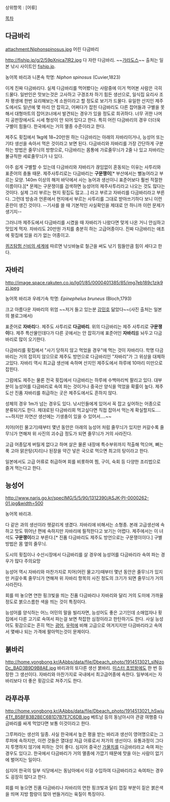 상위항목 : [어류]

[[목차]]

== 다금바리 ==
attachment:Niphonspinosus.jpg
어린 다금바리

http://fiship.jp/g/2/59pXnjca7lR2.jpg
다 자란 다금바리. ~~[[갸라도스]]~~ 출처는 일본 낚시 사이트인 [http://fiship.jp/ fiship.jp]. 

농어목 바리과 니폰속
학명: ''Niphon spinosus'' (Cuvier,1823)

이게 진짜 다금바리다. 실제 다금바리를 먹어봤다는 사람중에 이거 먹어본 사람은 극히 드물다. 일반인은 맛보는것은 고사하고 구경조차 하기 힘든 생선으로, 일식집 요리사 조차 평생에 한번 요리해보는게 소원이라고 할 정도로 보기가 드물다. 유일한 산지인 제주도에서도 일년에 몇 마리 안 잡히고, 어쩌다가 잡힌 다금바리도 다른 잡어들과 구별을 못 해서 대형마트의 잡어코너에서 발견되는 경우가 있을 정도로 희귀하다. 너무 귀한 나머지 공판장에서도 시세 형성이 안 되어 있다고 한다. 특히 어린 다금바리의 경우 더더욱 구별이 힘들다. 한국에서는 거의 멸종 수준이라고 한다.

제주도 횟집에서 1kg에 18~20만원 하는 다금바리는 아래의 자바리이거나, 능성어 또는 기타 생선을 속아서 먹은 것이라고 보면 된다. 다금바리와 자바리를 가장 간단하게 구분하는 방법은 줄무늬의 방향으로, 다금바리는 몸통에 가로줄무늬가 2줄 나 있고 자바리는 불규칙한 세로줄무늬가 나 있다. 

아주 쉽게 구별할 수 있는데 다금바리와 자바리가 끊임없이 혼동되는 이유는 사투리와 표준어의 충돌 때문. 제주사투리로는 다금바리는 '''구문쟁이'''[* 부산에서는 뻘농어라고 부르는 모양. 140m 이상의 해저 바닥에서 사는 농어과 생선이니 표준어보다 훨씬 적절한 이름이다.][* 문제는 구문쟁이를 검색하면 능성어의 제주사투리라고 나오는 것도 많다는 것이다. 실제 그리 부르는 현지 횟집도 많고...] 라고 부르고 자바리를 다금바리라고 부른다. 그런데 방송과 언론에서 현지에서 부르는 사투리를 그대로 받아쓰기하다 보니 이런 혼란이 생긴 것이다. --기사를 쓸 때 기본적인 사실확인을 제대로 안 하니까 이런 문제가 생기지-- 

그러니까 제주도에서 다금바리를 시켰을 때 자바리가 나왔다면 맞게 나온 거니 안심하고 맛있게 먹자. 자바리도 20만원 가치를 충분히 하는 고급어종이다. 진짜 다금바리는 애초에 횟집에 있을 리가 없는 어종이고.  

[[퀴즈탐험 신비의 세계]]에 따르면 낚싯바늘로 철근을 써도 낚기 힘들만큼 힘이 세다고 한다.

== 자바리 ==

http://image.space.rakuten.co.jp/lg01/85/0000401385/85/img7eb189c1zik9zj.jpeg

농어목 바리과 우레기속
학명: ''Epinephelus bruneus'' (Bloch,1793)

크고 아름다운 자바리의 위엄 ~~저거 들고 있는분 [[강민호]] 닮았다~~(사진 출처는 일본의 블로그에서)

표준어로 '''자바리'''다. 제주도 사투리로 '''다금바리'''. 위의 다금바리는 제주 사투리로 '''구문쟁이'''다. 제주 특산물인데다가 다른 곳에서는 안 잡히기에 표준어인 '''자바리'''를 놔두고 다금바리로 많이 오기한다. 

다금바리를 횟집에서  "사기 당하지 않고  먹었을 경우"에 먹는 것이 자바리다.  학명 다금바리는 거의 잡히지 않으므로 제주도 방언으로 다금바리인 "자바리"가 그 위상을 대체하고있다. 자바리 역시 최고급 생선에 속하며 산지인 제주도에서 하루에 10마리 미만으로 잡힌다. 

그럼에도 제주는 물론 전국 횟집에서 다금바리는 하루에 수백마리씩 팔리고 있다. 대부분이 능성어를 다금바리로 속여 파는 것이거나 중국산 양식을 먹었을 확률이 높다. 제주도산 진품 자바리를 취급하는 곳은 제주도에서도 흔하지 않다.

성체의 경우 1m가 넘는 경우도 있다. 낚시인들에게 있어서 꼭 잡고 싶어하는 어종으로 분류되기도 한다. 제대로된 다금바리회 먹고싶다면 직접 잡아서 먹는게 확실할지도…. ~~하지만 자연산 생선에는 기생충이 있을 수 있어서….~~

치어(어린 물고기)때부터 몇년 동안은 아래의 능성어 처럼 줄무늬가 있지만 커갈수록 줄무늬가 연해져 위 사진의 괴수급 정도가 되면 줄무늬가 거의 사라진다.

고급 어종답게 버릴게 없다고 하며 살은 물론 내장에 특수부위까지 적출해 먹으며, 뼈는 푹 고아 맑은탕(지리)나 된장을 약간 넣은 국으로 먹으면 최고의 탕이라고 한다.

일본에서도 고급 어류로 취급하며 회를 비롯하여 찜, 구이, 숙회 등 다양한 조리법으로 즐겨 먹는다고 한다.

== 능성어 ==
http://www.naris.go.kr/specIMG/5/5/90/1312390/ASJK-PI-0000262-01.jpg&width=500

농어목 바리과.

다 같은 과의 생선이라 헷갈리게 생겼다. 자바리에 비해서는 소형종. 본래 고급생선에 속하고 맛도 뛰어난 편에 속하지만 자바리에 필적한다고 보기는 어렵다. 제주에서는 이 녀석도 '''구문쟁이'''라고 부른다.[* 진품 다금바리도 제주도 방언으로는 구문쟁이이다.] 구별 방법은 몸 옆의 줄무늬. 

도시의 횟집이나 수산시장에서 다금바리를 살 경우에 능성어를 다금바리라 속여 파는 경우가 많다 주의요망

능성어 역시 자바리와 마찬가지로 치어(어린 물고기)때부터 몇년 동안은 줄무늬가 있지만 커갈수록 줄무늬가 연해져 위 자바리 항목의 사진 정도의 크기가 되면 줄무늬가 거의 사라진다.

회를 떠 놓으면 연한 핑크빛을 띄는 진품 다금바리나 자바리와 달리 거의 도미에 가까울 정도로 붉으스름한 색을 띄는 것이 특징이다. 

능성어를 양식하는 어느 어민의 말을 빌리자면, 능성어도 좋은 고기인데 소매업자나 횟집에서 다른 고기로 속여서 파는걸 보면 착잡한 심정이라고 한탄하기도 한다. 사실 능성어도 횟감으로는 흔히 먹는 [[광어]], [[우럭]]에 비해 고급으로 여겨지지만 다금바리라고 속여서 몇배나 되는 가격에 팔아먹는것이 문제이다.

== 붉바리 ==
http://home.yongbong.kr/AAbbs/data/file/Dbeach_photo/1914513021_sINizoDc_BAD3B9D9B8AE.jpg
바리과의 또다른 생선 붉바리. [[미스터 초밥왕]]에도 한 번 등장한 그 생선이다. 자바리와 마찬가지로 국내에서 최고급어종에 속한다. 일부에서는 자바리보다 더 좋은 횟감으로 쳐주기도 한다.

== 라푸라푸 ==
http://home.yongbong.kr/AAbbs/data/file/Dbeach_photo/1914513021_hSwiu4Tf_B5BFB3B2BEC6B1D7B7E7C6DB.jpg
베트남 등의 동남아시아 관광 여행중 다금바리를 싸게 먹었다면 보통 이것이라고 한다.

그루퍼라는 생선의 일종. 사실 한국에서 높은 평을 받는 바리과 생선이 영어명으로는 그루퍼에 속하지만, 이런 것들은 열대성 저급 어류로서 저가의 생선이다. 유통과정이 그다지 투명하지 않기에 피하는 것이 좋다. 심지어 중국산 [[가물치]]를 다금바리라고 속여 파는 경우도 있다고. 한국에서 다금바리가 거의 멸종에 가깝기 때문에 맛을 아는 사람이 없기에 벌어지는 일이다.

심지어 한국의 일부 식당에서는 동남아에서 이걸 수입하여 다금바리라고 속여파는 경우도 굉장히 많다고 한다.

회를 떠 놓으면 진품 다금바리나 자바리의 연한 핑크빛과 달리 껍질 부분이 짙은 붉은색을 띄며 지방 함량이 많아 번들거리는 육질이 특징이다.

